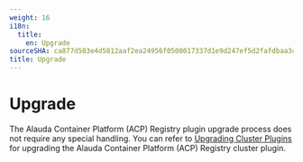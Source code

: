 ```yaml
---
weight: 16
i18n:
  title:
    en: Upgrade
sourceSHA: ca877d503e4d5812aaf2ea24956f0500017337d1e9d247ef5d2fafdbaa3cbd04
title: Upgrade
---
```


# Upgrade

The Alauda Container Platform (ACP) Registry plugin upgrade process does not require any special handling. You can refer to [Upgrading Cluster Plugins]() for upgrading the Alauda Container Platform (ACP) Registry cluster plugin.
